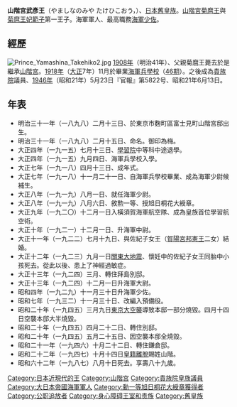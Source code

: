 {{東亞男性歷史人物
|名稱= 山階宮武彥王
|身份= [[王_(皇族)|王]] → [[皇籍脫離|皇籍脫離]]
|國家= [[大日本帝國|大日本帝國]]
|時代= [[明治時代|明治]]、[[大正時代|大正]]、[[昭和時代|昭和]]
|主君 =
|屆數 =
|最高職務 = [[海軍少佐|海軍少佐]]
|前任 = 
|繼任 = 
|圖片名稱= Prince Yamashina Takehiko.jpg
|圖片大小= 200px
|圖片說明= 山階宮武彥王
|姓 =
|名 =武彥
|姓名 =
|封爵 = 王 → 無
|封號 =
|位階 =
|御稱號 =
|宮號1 =[[山階宮|山階宮]]
|法號 =
|院號 =
|其他名號 =
|出生日期= {{birth date|1898|2|13}}<br>[[明治_(年號)|明治]]三十一年二月十三日
|出生地點=  [[東京市|東京市]][[麴町區|麴町區]][[富士見町|富士見町]]<br>（現：[[東京都|東京都]][[千代田區|千代田區]]）山階宮邸
|婚年 =
|逝世日期= {{Death date and age|1987|8|10|1898|2|13}}<br>[[昭和|昭和]]六十二年8月10日
|逝世地點= [[神奈川縣|神奈川縣]][[藤澤市|藤澤市]]<br>藤澤病院
|墓葬= 
|祠廟 =
|父親=[[山階宮菊麿王|山階宮菊麿王]]
|母親=[[菊麿王妃範子|菊麿王妃範子]]
|養父=
|正室=[[武彥王妃佐紀子女王|武彥王妃佐紀子女王]]
|側室= 
|正室之父 
|同胞兄弟=[[芳麿王|芳麿王]]
|同胞姊妹=[[安子女王|安子女王]]
|庶兄弟=
|庶姊妹=
|嫡子= 
|庶子=
|庶女= 
|其他親屬 =
|經歷 = 
|著作 =
|注釋 =
}}
'''山階宮武彥王'''（やましなのみや たけひこおう，{{bd|1898年|2月13日|1987年|8月10日}}）、[[日本|日本]][[舊皇族|舊皇族]]。[[山階宮菊麿王|山階宮菊麿王]]與[[菊麿王妃範子|菊麿王妃範子]]第一王子。海軍軍人、最高職務[[海軍少佐|海軍少佐]]。

==經歷==
[[File:Prince_Yamashina_Takehiko2.jpg|thumb]]
[[1908年|1908年]]（明治41年）、父親菊麿王薨去於是繼承[[山階宮|山階宮]]。[[1918年|1918年]]（[[大正|大正]]7年）11月於畢業[[海軍兵學校_(日本)|海軍兵學校]]（[[海軍兵学校卒業生一覧_(日本)#46期|46期]]）。之後成為[[貴族院_(日本)|貴族院]]議員、[[1946年|1946年]]（昭和21年）5月23日<ref>『官報』第5822号、昭和21年6月13日。
==年表==
*明治三十一年（一八九八）二月十三日、於東京市麴町區富士見町山階宮邸出生。
*明治三十一年（一八九八）二月十五日、命名。御印為梅。
*大正四年（一九一五）七月十三日、[[學習院|學習院]]中等科中途退學。
*大正四年（一九一五）九月四日、海軍兵學校入學。
*大正七年（一九一八）四月十三日、成年式。
*大正七年（一九一八）十一月二十一日、自海軍兵學校畢業、成為海軍少尉候補生。
*大正八年（一九一九）八月一日、就任海軍少尉。
*大正八年（一九一九）八月六日、敘勲一等、授旭日桐花大綬章。
*大正九年（一九二〇）十二月一日入橫須賀海軍航空隊、成為皇族首位學習航空術。
*大正十年（一九二一）十二月一日、升海軍中尉。
*大正十一年（一九二二）七月十九日、與佐紀子女王（[[賀陽宮邦憲王|賀陽宮邦憲王]]二女）結婚。
*大正十二年（一九二三）九月一日[[關東大地震|關東大地震]]、懷妊中的佐紀子女王同胎中小孩死去。從此以後、患上了神經過敏症。
*大正十三年（一九二四）三月、轉住拜島別邸。
*大正十三年（一九二四）十二月一日升海軍大尉。
*昭和四年（一九二九）十一月三十日升海軍少佐。
*昭和七年（一九三二）十一月三十日、改編入預備役。
*昭和二十年（一九四五）三月九日[[東京大空襲|東京大空襲]]導致本邸一部分燒毀。四月十四日空襲本邸大半燒毀。
*昭和二十年（一九四五）四月二十二日、轉住別邸。
*昭和二十年（一九四五）五月二十五日、因空襲本邸全燒毀。
*昭和二十一年（一九四六）十月二十二日、轉住鎌倉邸。
*昭和二十二年（一九四七）十月十四日[[皇籍離脫|皇籍離脫]]賜姓山階。
*昭和六十二年（一九八七）八月十日死去。享壽八十九歲。

{{DEFAULTSORT:Yamashina-no-miya Takehiko-ō}}
[[Category:日本近現代的王|Category:日本近現代的王]]
[[Category:山階宮|Category:山階宮]]
[[Category:貴族院皇族議員|Category:貴族院皇族議員]]
[[Category:大日本帝國海軍軍人|Category:大日本帝國海軍軍人]]
[[Category:勳一等旭日桐花大綬章獲得者|Category:勳一等旭日桐花大綬章獲得者]]
[[Category:公职追放者|Category:公职追放者]]
[[Category:身心障碍王室和贵族|Category:身心障碍王室和贵族]]
[[Category:舊皇族|Category:舊皇族]]